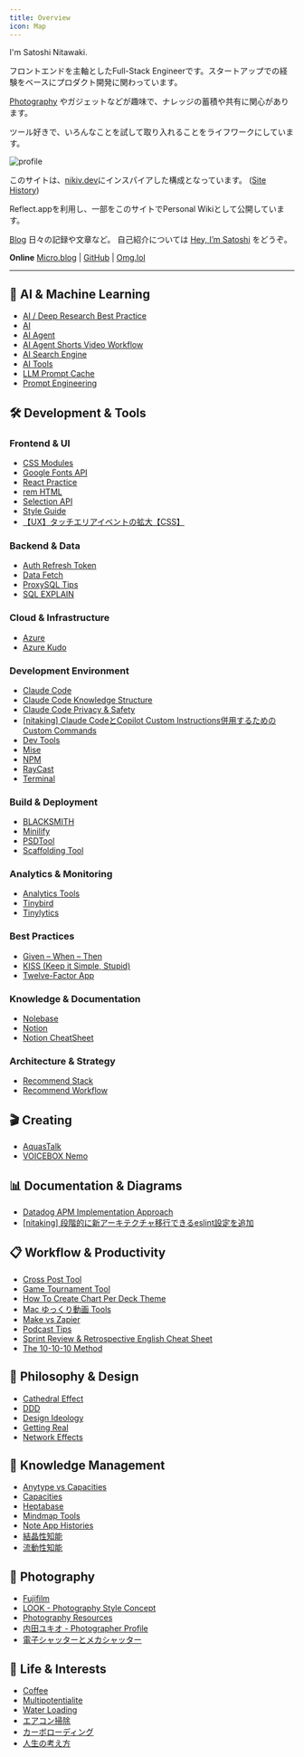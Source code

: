 ```yaml
---
title: Overview
icon: Map
---
```


I'm Satoshi Nitawaki.

フロントエンドを主軸としたFull-Stack Engineerです。スタートアップでの経験をベースにプロダクト開発に関わっています。

[Photography](/photography) やガジェットなどが趣味で、ナレッジの蓄積や共有に関心があります。

ツール好きで、いろんなことを試して取り入れることをライフワークにしています。

<img
    src="https://raw.githubusercontent.com/nitaking/media/main/wiki.nitaking.dev/profile.png" alt="profile"
    width={600}
/>

このサイトは、[nikiv.dev](https://nikiv.dev/)にインスパイアした構成となっています。 ([Site History](/site-history))

Reflect.appを利用し、一部をこのサイトでPersonal Wikiとして公開しています。


[Blog](https://www.nitaking.dev)
日々の記録や文章など。 自己紹介については [Hey, I’m Satoshi](https://www.nitaking.dev/about/) をどうぞ。

**Online**
[Micro.blog](https://nitaking.micro.blog/) | [GitHub](https://github.com/nitaking) | [Omg.lol](https://nitaking.omg.lol/)

---

## 🤖 AI & Machine Learning

- [AI / Deep Research Best Practice](https://reflect.site/g/nitaking/deep-research-best-practice/de6235ee33524bf490079a3931a6d9ab)
- [AI](https://reflect.site/g/nitaking/ai/7e491c701c30496b8720dd6150d3df92)
- [AI Agent](https://reflect.site/g/nitaking/ai-agent/936c600ddbfa493faa6c887ec7046543)
- [AI Agent Shorts Video Workflow](https://reflect.site/g/nitaking/ai-agent-shorts-video-workflow/66d1c834758644829cca438ede463a36)
- [AI Search Engine](https://reflect.site/g/nitaking/ai-search-engine/md-ai-search-engine)
- [AI Tools](https://reflect.site/g/nitaking/ai-tools/9637dba449b3406ba52c654b70dc71cb)
- [LLM Prompt Cache](https://reflect.site/g/nitaking/llm-prompt-cache/44d57d234c9d453ca94a2f7ebc56abd2)
- [Prompt Engineering](https://reflect.site/g/nitaking/prompt-engineering/ebd0d3f6e774442eb9a383dcc80b7a02)

## 🛠️ Development & Tools

### Frontend & UI
- [CSS Modules](https://reflect.site/g/nitaking/css-modules/d4df88f81c2747b29130797f7ac17ca6)
- [Google Fonts API](https://reflect.site/g/nitaking/google-fonts/4d5802ad446841178ffc596a2422ddd1)
- [React Practice](https://reflect.site/g/nitaking/react-practice/d1b843f4ac104a25b84b16d4c2d486a7)
- [rem HTML](https://reflect.site/g/nitaking/remhtml/f563619f2c594c1caaedc00bcb24d764)
- [Selection API](https://reflect.site/g/nitaking/selection-api/d3997d11670f493580d98b3eb2088d9b)
- [Style Guide](https://reflect.site/g/nitaking/style-guide/6eb382d433d74842baafdb27f1c3ca02)
- [【UX】タッチエリアイベントの拡大【CSS】](https://zenn.dev/nitaking/articles/ca9e2e5effa4fc)

### Backend & Data
- [Auth Refresh Token](https://reflect.site/g/nitaking/auth-reflesh-token/ce117ce2ec9e45d8aa60feac77d16c43)
- [Data Fetch](https://reflect.site/g/nitaking/data-fetch/f4228035fa634b62957c9f2de0ef8d51)
- [ProxySQL Tips](https://reflect.site/g/nitaking/tips-proxysql/0e5fd7dd3a5b4c24b279fabc18a0f3ac)
- [SQL EXPLAIN](https://reflect.site/g/nitaking/sql-explain/fa21dafcb6bc40bf96791a87d8e28830)

### Cloud & Infrastructure
- [Azure](https://reflect.site/g/nitaking/azure/1e9aa8cb72fe404ba79ffa07995689e1)
- [Azure Kudo](https://reflect.site/g/nitaking/azure-kudo/4fb2e983717b4f1590669db3cc97d990)

### Development Environment
- [Claude Code](https://reflect.site/g/nitaking/claude-code/4c490436ef084a82831f82d8cd608f30)
- [Claude Code Knowledge Structure](https://reflect.site/g/nitaking/claude-code-knowledge-structure/ba44871c6bc2491394b7b9c7a3eec5be)
- [Claude Code Privacy & Safety](https://reflect.site/g/nitaking/claude-code-/66985bb595524d498a3daeabc14d9b4a)
- [[nitaking] Claude CodeとCopilot Custom Instructions併用するためのCustom Commands](https://zenn.dev/flierinc/articles/41875e7e495218)
- [Dev Tools](https://reflect.site/g/nitaking/dev-tools/e03ecc61a29d4dd69ac4333024a935bc)
- [Mise](https://reflect.site/g/nitaking/mise/mise)
- [NPM](https://reflect.site/g/nitaking/npm/7faa398e7db74856a8ce9b405ae719d7)
- [RayCast](https://reflect.site/g/nitaking/raycast/md-raycast)
- [Terminal](https://reflect.site/g/nitaking/terminal/4edcfef7143b410f86590c5520dc7ce8)

### Build & Deployment
- [BLACKSMITH](https://reflect.site/g/nitaking/blacksmith/0b2af34f98024e4fa3d60eb50399ca5b)
- [Minilify](https://reflect.site/g/nitaking/minilify/08937bb0ca2d4d85832ca29a428d8f37)
- [PSDTool](https://reflect.site/g/nitaking/psdtool/04f0e056d6894785a2fc25357939df67)
- [Scaffolding Tool](https://reflect.site/g/nitaking/scaffolding-tool/850ac2f18f6442ac82534952fcdab4e0)

### Analytics & Monitoring
- [Analytics Tools](https://reflect.site/g/nitaking/analytics-tools/86ca1ecc0a5e464cad2e8e21a94c5a0b)
- [Tinybird](https://reflect.site/g/nitaking/tinybird/md-tinybird)
- [Tinylytics](https://reflect.site/g/nitaking/tinylytics/tinylytics)

### Best Practices
- [Given – When – Then](https://reflect.site/g/nitaking/given--when--then/133e16f1881a45ecb78f096b27f68b0e)
- [KISS (Keep it Simple, Stupid)](https://reflect.site/g/nitaking/kiss-keep-it-simple-stupid/9a9a9aedcc6746ec91689d65acd47a4a)
- [Twelve-Factor App](https://reflect.site/g/nitaking/twelve-factor-app/1a5b1c27a0104f3788225e2b4a79ba2f)

### Knowledge & Documentation
- [Nolebase](https://reflect.site/g/nitaking/nolebase/nolebase)
- [Notion](https://reflect.site/g/nitaking/notion/notion)
- [Notion CheatSheet](https://reflect.site/g/nitaking/notion-cheatsheet/d2a33564667945b08d2ed6712418bfe0)

### Architecture & Strategy
- [Recommend Stack](https://reflect.site/g/nitaking/recommend-stack/e384d7fad12f402e97e846d5e42556ce)
- [Recommend Workflow](https://reflect.site/g/nitaking/recommend-workflow/d2ce30a1e3a246119f8a4dd99db7f824)

## 🎬 Creating

- [AquasTalk](https://reflect.site/g/nitaking/--aquastalk/94d80dd76e1946e69a2f9407d6c59280)
- [VOICEBOX Nemo](https://reflect.site/g/nitaking/voicebox-nemo/481fd156ab0f41b2992b796bbf82f626)

## 📊 Documentation & Diagrams

- [Datadog APM Implementation Approach](https://www.figma.com/deck/Qcc9voN7KtJxZOPJYXHpOY/Datadog-APM-%E5%AE%9F%E8%A3%85%E3%82%A2%E3%83%97%E3%83%AD%E3%83%BC%E3%83%81%E3%83%A1%E3%83%A2?node-id=1-42&t=cNla6Wuo4J251mOn-1)
- [[nitaking] 段階的に新アーキテクチャ移行できるeslint設定を追加](https://www.figma.com/deck/Da0vj9x7dbptn2W7ck3Zn9/Untitled?node-id=1-47&t=wixV3kEDuhTBxpNY-1)

## 📋 Workflow & Productivity

- [Cross Post Tool](https://reflect.site/g/nitaking/crosspost-tool/ed40c8741f614bdeb878655415abbbb8)
- [Game Tournament Tool](https://reflect.site/g/nitaking/game-tool/c5763d2cbb574751a49765f38deadb85)
- [How To Create Chart Per Deck Theme](https://reflect.site/g/nitaking/how-to-create-chart-per-deck-theme/4016dc828cbf4de1a2f17307c945892d)
- [Mac ゆっくり動画 Tools](https://reflect.site/g/nitaking/mac/e55787f31c434f8dbb99d517b85f275d)
- [Make vs Zapier](https://reflect.site/g/nitaking/make-vs-zapier/647506b2db3744f3b9b6e2f90308707b)
- [Podcast Tips](https://reflect.site/g/nitaking/podcast-tips/fc89e7b5bb2246d4a3d6ff07b936f6cc)
- [Sprint Review & Retrospective English Cheat Sheet](https://reflect.site/g/nitaking/-/7178e867e64f494f9393a086f644bc99)
- [The 10-10-10 Method](https://reflect.site/g/nitaking/the-10-10-10-method/md-the-10-10-10-method)

## 💭 Philosophy & Design

- [Cathedral Effect](https://reflect.site/g/nitaking/source/md-cathedral-effect)
- [DDD](https://reflect.site/g/nitaking/ddd/md-ddd)
- [Design Ideology](https://reflect.site/g/nitaking/design-ideology/0780c19b79ca4057b46d8c30833f9d51)
- [Getting Real](https://reflect.site/g/nitaking/getting-real/md-getting-real)
- [Network Effects](https://reflect.site/g/nitaking/network-effects/md-network-effects)

## 🧠 Knowledge Management

- [Anytype vs Capacities](https://reflect.site/g/nitaking/anytype-vs-capacities/cb8d19a114074ba6b523606d1cc3f443)
- [Capacities](https://reflect.site/g/nitaking/capacities/capacities)
- [Heptabase](https://reflect.site/g/nitaking/heptabase/md-heptabase)
- [Mindmap Tools](https://reflect.site/g/nitaking/mindmap-tools/3c1d3a1a9f7e4052ac2e63000779f3fa)
- [Note App Histories](https://reflect.site/g/nitaking/note-app-histories/b6c9a1d626c445dcaca327c927006dcd)
- [結晶性知能](https://reflect.site/g/nitaking//37971e25f41645798849423d6b33f05b)
- [流動性知能](https://reflect.site/g/nitaking//7262dcf4189f41729b3dcd441eb56ad3)

## 📸 Photography

- [Fujifilm](https://reflect.site/g/nitaking/fujifilm/fujifilm)
- [LOOK - Photography Style Concept](https://reflect.site/g/nitaking/look/51d8074fc2214c01a22e7afa3e74536c)
- [Photography Resources](https://reflect.site/g/nitaking/photography/photography)
- [内田ユキオ - Photographer Profile](https://reflect.site/g/nitaking//349794d3629d4b52848586b3c2c21129)
- [電子シャッターとメカシャッター](https://reflect.site/g/nitaking//10aee491b3cc4c669d129effe7405043)

## 🌱 Life & Interests

- [Coffee](https://reflect.site/g/nitaking/coffee/f6774e6e94b9433da4d0f26a16fc3292)
- [Multipotentialite](https://reflect.site/g/nitaking/multipotentialite/md-multipotentialite)
- [Water Loading](https://reflect.site/g/nitaking//0b5be10a6a1846e48defca516aef4785)
- [エアコン掃除](https://reflect.site/g/nitaking//c6bdf1297f694f06a0421f9f16a56a7c)
- [カーボローディング](https://reflect.site/g/nitaking//7604687d5f134441837d9626795da7fa)
- [人生の考え方](https://reflect.site/g/nitaking//2cdc8b91407e4c399ad8076e8b396f90)


<AIEditedFooter />
